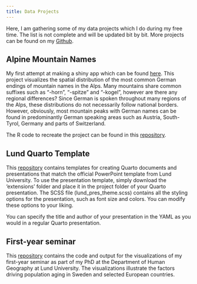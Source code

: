 ```yaml
---
title: Data Projects
---
```


Here, I am gathering some of my data projects which I do during my free time. The list is not complete and will be updated bit by bit. More projects can be found on my [Github](https://github.com/sebhanika).

## Alpine Mountain Names

My first attempt at making a shiny app which can be found [here](https://sebhanika.shinyapps.io/shiny_peaks/). This project visualizes the spatial distribution of the most common German endings of mountain names in the Alps. Many mountains share common suffixes such as “-horn”, “-spitze” and “-kogel”, however are there any regional differences? Since German is spoken throughout many regions of the Alps, these distributions do not necessarily follow national borders. However, obviously, most mountain peaks with German names can be found in predominantly German speaking areas such as Austria, South-Tyrol, Germany and parts of Switzerland.

The R code to recreate the project can be found in this [repository](https://github.com/sebhanika/alpine_peaks). 


## Lund Quarto Template

This [repository](https://github.com/sebhanika/Lund_Uni_Quarto) contains templates for creating Quarto documents and presentations that match the official PowerPoint template from Lund University. 
To use the presentation template, simply download the 'extensions' folder and place it in the project folder of your Quarto presentation. The SCSS file (lund_pres_theme.scss) contains all the styling options for the presentation, such as font size and colors. You can modify these options to your liking. 

You can specify the title and author of your presentation in the YAML as you would in a regular Quarto presentation.

## First-year seminar

This [repository](https://github.com/sebhanika/First_Year_Seminar)  contains the code and output for the visualizations of my first-year seminar as part of my PhD at the Department of Human Geography at Lund University. The visualizations illustrate the factors driving population aging in Sweden and selected European countries.
